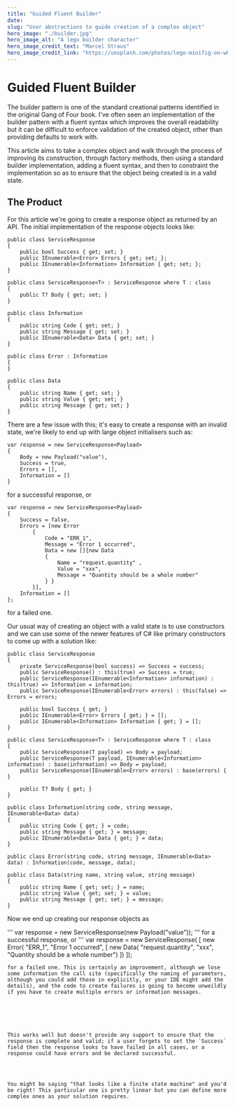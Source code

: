```yaml
---
title: "Guided Fluent Builder"
date: 
slug: "User abstractions to guide creation of a complex object"
hero_image: "./builder.jpg"
hero_image_alt: "A lego builder character"
hero_image_credit_text: "Marcel Straus"
hero_image_credit_link: "https://unsplash.com/photos/lego-minifig-on-white-surface-rxGN4Z6wN5s"
---
```


Guided Fluent Builder
=====================

The builder pattern is one of the standard creational patterns identified in the original Gang of Four book. I've often seen an implementation of the builder pattern with a fluent syntax which improves the overall readability but it can be difficult to enforce validation of the created object, other than providing defaults to work with.

This article aims to take a complex object and walk through the process of improving its construction, through factory methods, then using a standard builder implementation, adding a fluent syntax, and then to constraint the implementation so as to ensure that the object being created is in a valid state.


The Product
-----------

For this article we're going to create a response object as returned by an API. The initial implementation of the response objects looks like:

```
public class ServiceResponse
{
    public bool Success { get; set; }
    public IEnumerable<Error> Errors { get; set; };
    public IEnumerable<Information> Information { get; set; };
}

public class ServiceResponse<T> : ServiceResponse where T : class
{
    public T? Body { get; set; }
}

public class Information
{
    public string Code { get; set; }
    public string Message { get; set; }
    public IEnumerable<Data> Data { get; set; }
}

public class Error : Information
{
}

public class Data
{
    public string Name { get; set; }
    public string Value { get; set; }
    public string Message { get; set; }
}
```

There are a few issue with this; it's easy to create a response with an invalid state, we're likely to end up with large object initialisers such as:

```
var response = new ServiceResponse<Payload>
{
    Body = new Payload("value"),
    Success = true,
    Errors = [],
    Information = []
}
```
for a successful response, or
```
var response = new ServiceResponse<Payload>
{
    Success = false,
    Errors = [new Error
        {
            Code = "ERR_1",
            Message = "Error 1 occurred",
            Data = new []{new Data
            {
                Name = "request.quantity" ,
                Value = "xxx",
                Message = "Quantity should be a whole number"
            } } 
        }],
    Information = []
};
```
for a failed one.

Our usual way of creating an object with a valid state is to use constructors and we can use some of the newer features of C# like primary constructors to come up with a solution like:

```
public class ServiceResponse
{
    private ServiceResponse(bool success) => Success = success;
    public ServiceResponse() : this(true) => Success = true;
    public ServiceResponse(IEnumerable<Information> information) : this(true) => Information = information;
    public ServiceResponse(IEnumerable<Error> errors) : this(false) => Errors = errors;

    public bool Success { get; }
    public IEnumerable<Error> Errors { get; } = [];
    public IEnumerable<Information> Information { get; } = [];
}

public class ServiceResponse<T> : ServiceResponse where T : class
{
    public ServiceResponse(T payload) => Body = payload;
    public ServiceResponse(T payload, IEnumerable<Information> information) : base(information) => Body = payload;
    public ServiceResponse(IEnumerable<Error> errors) : base(errors) { }

    public T? Body { get; }
}

public class Information(string code, string message, IEnumerable<Data> data)
{
    public string Code { get; } = code;
    public string Message { get; } = message;
    public IEnumerable<Data> Data { get; } = data;
}

public class Error(string code, string message, IEnumerable<Data> data) : Information(code, message, data);

public class Data(string name, string value, string message)
{
    public string Name { get; set; } = name;
    public string Value { get; set; } = value;
    public string Message { get; set; } = message;
}
```
Now we end up creating our response objects as

'''
var response = new ServiceResponse<Payload>(new Payload("value"));
'''
for a successful response, or
'''
var response = new ServiceResponse<Payload>(
[
    new Error(
        "ERR_1",
        "Error 1 occurred",
        [
            new Data(
                "request.quantity",
                "xxx",
                "Quantity should be a whole number")
        ])
]);
```
for a failed one. This is certainly an improvement, although we lose some information the call site (specifically the naming of parameters, although you could add those in explicitly, or your IDE might add the details), and the code to create failures is going to become unweildly if you have to create multiple errors or information messages.






This works well but doesn't provide any support to ensure that the response is complete and valid; if a user forgets to set the `Success` field then the response looks to have failed in all cases, or a response could have errors and be declared successful.




You might be saying "that looks like a finite state machine" and you'd be right! This particular one is pretty linear but you can define more complex ones as your solution requires.

